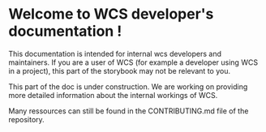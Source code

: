 
<Meta title="Internal Docs/Introduction" />

# Welcome to WCS developer's documentation ! 

This documentation is intended for internal wcs developers and maintainers. If you are a user of WCS (for example a developer using WCS in a project), this part of the storybook may not be relevant to you.

This part of the doc is under construction. We are working on providing more detailed information about the internal workings of WCS.

Many ressources can still be found in the CONTRIBUTING.md file of the repository.
